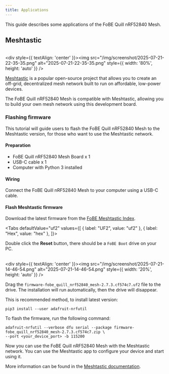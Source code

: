 ```yaml
---
title: Applications
---
```



This guide describes some applications of the FoBE Quill nRF52840 Mesh.

## Meshtastic

<br/><div style={{ textAlign: 'center' }}><img src="/img/screenshot/2025-07-21-22-35-35.png" alt="2025-07-21-22-35-35.png" style={{ width: '80%', height: 'auto' }} /></div><br/>

[Meshtastic](https://meshtastic.org) is a popular open-source project that allows you to create an off-grid, decentralized mesh network built to run on affordable, low-power devices.

The FoBE Quill nRF52840 Mesh is compatible with Meshtastic, allowing you to build your own mesh network using this development board.

### Flashing firmware

This tutorial will guide users to flash the FoBE Quill nRF52840 Mesh to the Meshtastic version, for those who want to use the Meshtastic network.

#### Preparation

- FoBE Quill nRF52840 Mesh Board x 1
- USB-C cable x 1
- Computer with Python 3 installed

#### Wiring

Connect the FoBE Quill nRF52840 Mesh to your computer using a USB-C cable.

#### Flash Meshtastic firmware

Download the latest firmware from the [FoBE Meshtastic Index](https://meshtastic.fobestudio.com/?path=firmwares/fobe_quill_nrf52840_mesh).

<Tabs defaultValue="uf2" values={[
    { label: "UF2", value: "uf2" },
    { label: "Hex", value: "hex" },
]}>
<TabItem value="uf2">

Double click the **Reset** button, there should be a `FoBE Boot` drive on your PC.

<br/><div style={{ textAlign: 'center' }}><img src="/img/screenshot/2025-07-21-14-46-54.png" alt="2025-07-21-14-46-54.png" style={{ width: '20%', height: 'auto' }} /></div><br/>

Drag the `firmware-fobe_quill_nrf52840_mesh-2.7.3.cf574c7.uf2` file to the drive. The installation will run automatically, then the drive will disappear.

</TabItem>
<TabItem value="hex">

This is recommended method, to install latest version:

```shell
pip3 install --user adafruit-nrfutil
```

To flash the firmware, run the following command:

```shell
adafruit-nrfutil --verbose dfu serial --package firmware-fobe_quill_nrf52840_mesh-2.7.3.cf574c7.zip \
--port <your_device_port> -b 115200
```

</TabItem>
</Tabs>

Now you can use the FoBE Quill nRF52840 Mesh with the Meshtastic network. You can use the Meshtastic app to configure your device and start using it.

More information can be found in the [Meshtastic documentation](https://meshtastic.org/docs/).